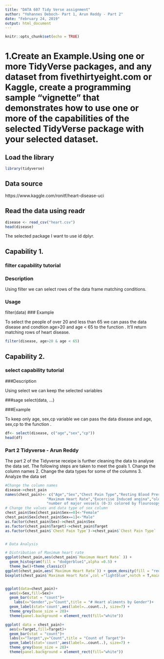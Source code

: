 ---
title: "DATA 607 Tidy Verse assignment"
author: "Yohannes Deboch- Part 1, Arun Reddy - Part 2"
date: "February 24, 2019"
output: html_document
---

```{r setup, include=FALSE}
knitr::opts_chunk$set(echo = TRUE)
```
# 1.Create an Example.Using one or more TidyVerse packages, and any dataset from fivethirtyeight.com or Kaggle, create a programming sample "vignette" that demonstrates how to use one or more of the capabilities of the selected TidyVerse package with your selected dataset.

## Load the library
```{r}
library(tidyverse)
```
## Data source
https://www.kaggle.com/ronitf/heart-disease-uci

## Read the data using readr

```{r}
disease <- read_csv("heart.csv")
head(disease)
```


The selected package I want to use id dplyr.

## Capability 1.

### filter capability tutorial

### Description

Using filter we can select rows of the data frame matching conditions.

### Usage
filter(data)
### Example

To select the people of over 20 and less than 65 we can pass the data disease and condtion age>20 and age < 65 to the function . It'll return matching rows of heart disease.

```{r}
filter(disease, age>20 & age < 65)
```

## Capability 2.

### select capability tutorial

###Description

Using select we can keep the selected variables

###sage
select(data, ...)

###Example

To keep only age, sex,cp variable we can pass the data disease and age, sex,cp to the function . 

```{r}
df<- select(disease, c("age","sex","cp"))
head(df)
```

### Part 2 Tidyverse - Arun Reddy

 The part 2 of the Tidyverse receipe is further cleaning the data to analyse the data set. The following steps are taken to meet the goals
 1. Change the column names
 2. Change the data types for some of the columns
 3. Analyze the data set

```{r}
#Change the column names
disease->chest_pain
names(chest_pain)<- c("Age","Sex","Chest Pain Type","Resting Blood Pressure","Serum Cholestoral","Fasting Blood Sugar","Resting CardioGraphic results",
                   "Maximum Heart Rate","Excercise Induced angina","oldpeak","the slope of the peak exercise ST segment",
                   "number of major vessels (0-3) colored by flourosopy"," thal","Target")
# Change the values and data type of sex column
chest_pain$Sex[chest_pain$Sex==0]<-"Female"
chest_pain$Sex[chest_pain$Sex==1]<-"Male"
as.factor(chest_pain$Sex)->chest_pain$Sex
as.factor(chest_pain$Target)->chest_pain$Target
as.factor(chest_pain$`Chest Pain Type`)->chest_pain$`Chest Pain Type`


# Data Analysis

# Distribution of Maximum heart rate
ggplot(chest_pain,aes(chest_pain$`Maximum Heart Rate` )) + 
  geom_histogram(fill = "dodgerblue1",alpha =0.5) +
  theme_bw()+theme_classic()
ggplot(chest_pain,aes(`Maximum Heart Rate`)) + geom_density(fill = "red",alpha =0.5) + theme_bw()+theme_classic()
boxplot(chest_pain$`Maximum Heart Rate`,col ="lightblue",notch = T,main ="boxplot of the maximum heart rate")


ggplot(data=chest_pain)+
  aes(x=Sex,fill=Sex)+
  geom_bar(stat = "count")+
    labs(x="Gender",y="Count",title = "# Heart aliments by Gender")+
  geom_label(stat='count',aes(label=..count..), size=7) +
  theme_grey(base_size = 20)+
  theme(panel.background = element_rect(fill="white"))

ggplot( data = chest_pain)+
  aes(x=Target,fill=Target)+
  geom_bar(stat = "count")+
  labs(x="Target",y="Count",title = "Count of Target")+
  geom_label(stat='count',aes(label=..count..), size=7) +
  theme_grey(base_size = 20)+
  theme(panel.background = element_rect(fill="white"))



```


